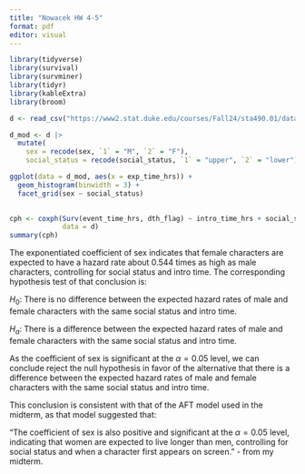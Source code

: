 ```yaml
---
title: "Nowacek HW 4-5"
format: pdf
editor: visual
---
```


```r
library(tidyverse)
library(survival)
library(survminer)
library(tidyr)
library(kableExtra)
library(broom)
```

```r
d <- read_csv("https://www2.stat.duke.edu/courses/Fall24/sta490.01/data/got_dat.csv")

d_mod <- d |>
  mutate(
    sex = recode(sex, `1` = "M", `2` = "F"),
    social_status = recode(social_status, `1` = "upper", `2` = "lower"))
```

```r
ggplot(data = d_mod, aes(x = exp_time_hrs)) +
  geom_histogram(binwidth = 3) +
  facet_grid(sex ~ social_status) 
  
```

```r
cph <- coxph(Surv(event_time_hrs, dth_flag) ~ intro_time_hrs + social_status + sex, 
             data = d)
summary(cph)
```

The exponentiated coefficient of sex indicates that female characters are expected to have a hazard rate about 0.544 times as high as male characters, controlling for social status and intro time. The corresponding hypothesis test of that conclusion is:

$H_0:$ There is no difference between the expected hazard rates of male and female characters with the same social status and intro time.

$H_a:$ There is a difference between the expected hazard rates of male and female characters with the same social status and intro time.

As the coefficient of sex is significant at the $\alpha = 0.05$ level, we can conclude reject the null hypothesis in favor of the alternative that there is a difference between the expected hazard rates of male and female characters with the same social status and intro time.

This conclusion is consistent with that of the AFT model used in the midterm, as that model suggested that:

"The coefficient of sex is also positive and significant at the $\alpha = 0.05$ level, indicating that women are expected to live longer than men, controlling for social status and when a character first appears on screen." - from my midterm.
